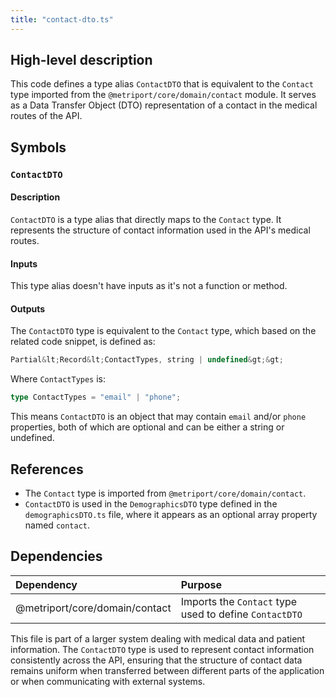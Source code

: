 ```yaml
---
title: "contact-dto.ts"
---
```


## High-level description
This code defines a type alias `ContactDTO` that is equivalent to the `Contact` type imported from the `@metriport/core/domain/contact` module. It serves as a Data Transfer Object (DTO) representation of a contact in the medical routes of the API.

## Symbols

### `ContactDTO`
#### Description
`ContactDTO` is a type alias that directly maps to the `Contact` type. It represents the structure of contact information used in the API's medical routes.

#### Inputs
This type alias doesn't have inputs as it's not a function or method.

#### Outputs
The `ContactDTO` type is equivalent to the `Contact` type, which based on the related code snippet, is defined as:

```typescript
Partial&lt;Record&lt;ContactTypes, string | undefined&gt;&gt;
```

Where `ContactTypes` is:

```typescript
type ContactTypes = "email" | "phone";
```

This means `ContactDTO` is an object that may contain `email` and/or `phone` properties, both of which are optional and can be either a string or undefined.

## References
- The `Contact` type is imported from `@metriport/core/domain/contact`.
- `ContactDTO` is used in the `DemographicsDTO` type defined in the `demographicsDTO.ts` file, where it appears as an optional array property named `contact`.

## Dependencies
| Dependency | Purpose |
|:-----------|:--------|
| @metriport/core/domain/contact | Imports the `Contact` type used to define `ContactDTO` |

This file is part of a larger system dealing with medical data and patient information. The `ContactDTO` type is used to represent contact information consistently across the API, ensuring that the structure of contact data remains uniform when transferred between different parts of the application or when communicating with external systems.